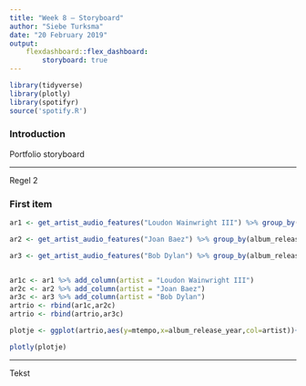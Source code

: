 ```yaml
---
title: "Week 8 — Storyboard"
author: "Siebe Turksma"
date: "20 February 2019"
output: 
    flexdashboard::flex_dashboard:
        storyboard: true
---
```


```r

library(tidyverse)
library(plotly)
library(spotifyr)
source('spotify.R')

```

### Introduction


Portfolio storyboard

***

Regel 2


### First item

```r

ar1 <- get_artist_audio_features("Loudon Wainwright III") %>% group_by(album_release_year) %>% summarise(mtempo = mean(tempo))

ar2 <- get_artist_audio_features("Joan Baez") %>% group_by(album_release_year) %>% summarise(mtempo = mean(tempo))

ar3 <- get_artist_audio_features("Bob Dylan") %>% group_by(album_release_year) %>% summarise(mtempo = mean(tempo))


ar1c <- ar1 %>% add_column(artist = "Loudon Wainwright III")
ar2c <- ar2 %>% add_column(artist = "Joan Baez")
ar3c <- ar3 %>% add_column(artist = "Bob Dylan")
artrio <- rbind(ar1c,ar2c)
artrio <- rbind(artrio,ar3c)

plotje <- ggplot(artrio,aes(y=mtempo,x=album_release_year,col=artist))+geom_smooth(se=FALSE)

plotly(plotje)


```

***

Tekst
